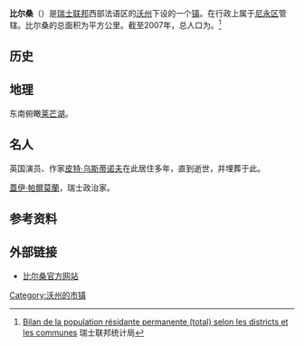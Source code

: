 {{瑞士市镇信息框
 | 市镇名称= 比尔桑
 | 原文名称             = {{lang|fr|Bursins}}
 | 图片                = Entrée_de_Bursins_(Suisse)_par_la_route_de_l%27Etraz.jpg
 | 纹章 = Bursins-coat of arms.svg
 | 语言                   = [[法语|法语]]
 | 所属州               = 沃州
 | iso-code-region = 
 | 所属区               = [[尼永区|尼永区]]
 | lat_d=46|lat_m=27|lat_NS=N|long_d=6|long_m=17|long_EW=E
 | 邮政编码        = 1183
 | 市镇代码        = 5853
 | 面积                 = {{smn|3.37|5|100}}
 | 平均海拔        =  483
 | 人口               = {{smn|676|6}}
 | 主页  = www.bursins.ch
 | 市镇长           = Antoinette Hauswirth
 | 相邻市镇             = 
 | 友好城市             = 
|地图文件             = Karte Gemeinde Bursins 2008.png
|}}
'''比尔桑'''（{{lang-fr|Bursins}}）是[[瑞士联邦|瑞士联邦]]西部法语区的[[沃州|沃州]]下设的一个[[瑞士市镇|镇]]。在行政上属于[[尼永区|尼永区]]管辖。比尔桑的总面积为{{smn|3.37|5|100}}平方公里。截至2007年，总人口为{{smn|676|6}}。<ref>{{fr}}[http://www.bfs.admin.ch/bfs/portal/fr/index/themen/01/02/blank/key/raeumliche_verteilung/kantone__gemeinden.Document.67267.xls Bilan de la population résidante permanente (total) selon les districts et les communes]{{dead link|date=2018年3月 |bot=InternetArchiveBot |fix-attempted=yes }} 瑞士联邦统计局</ref>

==历史==

==地理==
东南俯瞰[[莱芒湖|莱芒湖]]。

==名人==
英国演员、作家[[皮特·乌斯蒂诺夫|皮特·乌斯蒂诺夫]]在此居住多年，直到逝世，并埋葬于此。

[[蓋伊·帕爾莫蘭|蓋伊·帕爾莫蘭]]，瑞士政治家。

==参考资料==
{{reflist}}

==外部链接==
*{{fr}}[http://www.bursins.ch 比尔桑官方网站] {{Wayback|url=http://www.bursins.ch/ |date=20210414163047 }}

{{DEFAULTSORT:Bursins}}
{{沃州尼永区行政区划}}
[[Category:沃州的市镇|Category:沃州的市镇]]
